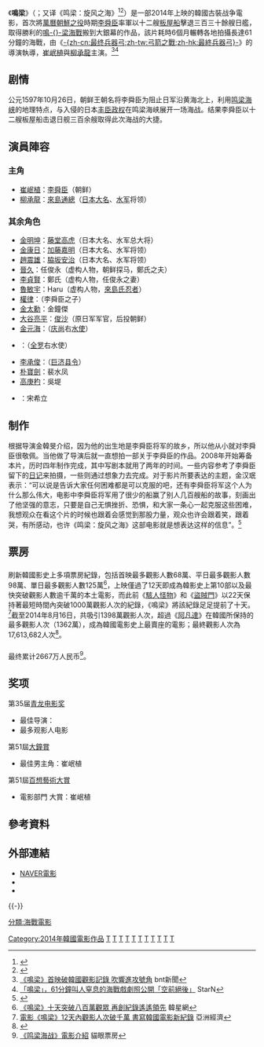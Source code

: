 {{noteTA
|T=zh:;zh-tw:鳴梁：怒海交鋒;zh-hk:鳴梁 (電影);zh-cn:鸣梁海战 (电影)
|1=zh:;zh-tw:鳴梁：怒海交鋒;zh-hk:鳴梁;zh-cn:鸣梁海战
}}
{{Infobox Film
|片名        = 鳴梁
|電影原名    = {{lang|ko|명량}}
|圖像        = Battle_of_Myeongryang_poster.jpg
|圖像說明    = 
|導演        = {{link-ko|金韓旻|김한민}}
|監製        = 
|製片        = 
|編劇        = 
|主演        = {{ubl|[[崔岷植|崔岷植]]|[[柳承龍|柳承龍]]}}
|分級        = 
|副標題      = 
|主題曲      = 
|片頭曲      = 
|片尾曲      = 
|配樂        =
|攝影        = 
|剪輯        = 
|製片商      = 
|發行商      = CJ Entertainment
|上映日期    = {{flagicon|KOR}} 2014年7月30日<br /> {{flagicon|PRC}} 2014年12月12日<br />{{flagicon|TWN}} 2014年12月26日
|發行日期    =
|片長        = 128分鐘
|產地        = {{KOR}}
|語言        = [[韓語|韓語]]、[[日语|日語]]
|官方網站    = 
|預算        = 1860万美元
|票房        = 1.33亿美元<ref>{{cite web|url=https://www.the-numbers.com/movie/Myeong-ryang#tab=summary|title=Myeong-ryang (2014)|publisher=The Numbers|accessdate=2018-02-01|archive-date=2020-07-31|archive-url=https://web.archive.org/web/20200731153609/https://www.the-numbers.com/movie/Myeong-ryang#tab=summary|dead-url=no}}</ref>
|中國大陸片名= 鸣梁海战
|香港片名    = 鳴梁
|新馬片名    = 
|台灣片名    = 鳴梁：怒海交鋒
|sarft_id    = <!-- 公映許可號碼 -->
|amg_id      = <!-- AMG（All Media Guide）ID -->
|imdb_id     = <!-- IMDB（互聯網電影數據庫）ID -->
}}
《'''鳴梁'''》（{{kor|명량|鳴梁|Myeongryang|名=南}}；又译《鸣梁：旋风之海》<ref>{{Cite web|title=鸣梁海战|url=https://movie.douban.com/subject/7065161/|accessdate=2019-07-20|work=豆瓣|quote=又名: 鸣梁 / 海战鸣梁 / 鸣梁：旋风之海|archive-date=2019-07-20|archive-url=https://web.archive.org/web/20190720133353/https://movie.douban.com/subject/7065161/|dead-url=no}}</ref><ref>{{Cite news|title=《鸣梁：旋风之海》打破韩国影史票房纪录|url=https://news.sina.cn/cm/2014-08-19/detail-iawrnsfu1488523.d.html|accessdate=2019-07-20|date=2014-08-19|publisher=新浪网|work=新京报|archive-date=2019-07-20|archive-url=https://web.archive.org/web/20190720133358/https://news.sina.cn/cm/2014-08-19/detail-iawrnsfu1488523.d.html|dead-url=no}}</ref>）是一部2014年上映的韓國古裝战争電影，首次將[[萬曆朝鮮之役|萬曆朝鮮之役]]時期[[李舜臣_(朝鮮)|李舜臣]]率軍以十二艘[[板屋船|板屋船]]擊退三百三十餘艘日艦，取得勝利的[[鳴梁海戰|鳴-{}-梁海戰]]搬到大銀幕的作品，該片耗時6個月輾轉各地拍攝長達61分鐘的海戰，由《[[最終兵器弓|-{zh-cn:最终兵器弓;zh-tw:弓箭之戰;zh-hk:最終兵器弓}-]]》的導演{{link-ko|金韓旻|김한민}}執導，[[崔岷植|崔岷植]]與[[柳承龍|柳承龍]]主演。<ref>[http://www.bntnews.cn/app/news.php?nid=19428 《鳴梁》首映破韓國觀影記錄 吹響進攻號角] {{Wayback|url=http://www.bntnews.cn/app/news.php?nid=19428 |date=20140809223559 }} bnt新聞</ref><ref>[http://tw.starnnews.com/news/index.html?no=316635 「鳴梁」，61分鐘叫人窒息的海戰戲劇照公開「空前絕後」] StarN</ref>

== 剧情 ==
{{See Also|鸣梁海戰}}

公元1597年10月26日，朝鲜王朝名将李舜臣为阻止日军沿黄海北上，利用[[鸣梁海峡|鸣梁海峡]]的地理特点，与入侵的日本[[丰臣政权|丰臣政权]]在鸣梁海峡展开一场海战。结果李舜臣以十二艘板屋船击退日舰三百余艘取得此次海战的大捷。

== 演員陣容 ==

=== 主角 ===
*[[崔岷植|崔岷植]]：[[李舜臣_(朝鮮)|李舜臣]]（朝鲜{{tsl|ko|삼도수군통제사|三道水军节度使}}）
*[[柳承龍|柳承龍]]：[[來島通總|來島通總]]（[[日本|日本]][[大名_(稱謂)|大名]]、[[水军|水军]]将领）

=== 其余角色 ===
*[[金明坤|金明坤]]：[[藤堂高虎|藤堂高虎]]（日本大名、水军总大将）
*[[金康日|金康日]]：[[加藤嘉明|加藤嘉明]]（日本大名、水军将领）
*[[趙震雄|趙震雄]]：[[脇坂安治|脇坂安治]]（日本大名、水军将领）
*[[晉久|晉久]]：任俊永（虚构人物，朝鲜探马，鄭氏之夫）
*[[李貞賢|李貞賢]]：鄭氏（虚构人物，任俊永之妻）
*[[魯敏宇|魯敏宇]]：Haru（虚构人物，[[村上水軍#來島村上氏|來島氏]][[忍者|忍者]]）
*[[權律|權律]]：{{tsl|ko|이회 (1567년)|李薈}}（李舜臣之子）
*[[金太勳|金太勳]]：金鐘傑
*[[大谷亮平|大谷亮平]]：[[俊沙|俊沙]]（原日军军官，后投朝鲜）
*[[金元海|金元海]]：{{tsl|ko|배설 (1551년)|裴楔}}（[[庆尚道|庆尚]]右[[水使|水使]]）
*{{tsl|ko|박노식 (1971년)|朴努植}}：{{tsl|ko|김억추|金亿秋}}（[[全罗道|全罗]]右水使）
*[[李承俊|李承俊]]：{{tsl|ko|안위 (조선 무신)|安衛}}（[[巨济岛|巨济]][[县令|县令]]）
*[[朴寶劍|朴寶劍]]：裴水凤
*[[高庚杓|高庚杓]]：吳堤
*{{link-ko|李海榮|이해영 (1970년)}}：宋希立

== 制作 ==
根据导演金韓旻介绍，因为他的出生地是李舜臣将军的故乡，所以他从小就对李舜臣很敬佩。当他做了导演后就一直想拍一部关于李舜臣的作品。2008年开始筹备本片，历时四年制作完成，其中写剧本就用了两年的时间。一些内容参考了李舜臣留下的[[日记|日记]]来拍摄，一些则通过想象力去完成。对于影片所要表达的主题，金汉珉表示：“可以说是告诉大家任何困难都是可以克服的吧，还有李舜臣将军这个人为什么那么伟大，电影中李舜臣将军用了很少的船赢了别人几百艘船的故事，刻画出了他坚强的意志，只要是自己无惧挫折、恐惧，和大家一条心一起克服这些困难，我想观众在看这个片的时候也跟着会感觉到那股力量，观众也许会跟着笑，跟着哭，有所感动，也许《鸣梁：旋风之海》这部电影就是想表达这样的信息”。<ref >{{cite web |url=http://ent.163.com/14/1217/07/ADLBN1QM000300B1.html |language= |title=金汉珉期待《鸣梁》中国票房 续集将和中国合作 |publisher=网易娱乐 |date=2014-12-17 |accessdate= |archive-date=2017-11-27 |archive-url=https://web.archive.org/web/20171127182825/http://ent.163.com/14/1217/07/ADLBN1QM000300B1.html |dead-url=no }}</ref>

== 票房 ==
=== {{KOR}} ===
刷新韓國影史上多項票房紀錄，包括首映最多觀影人數68萬、平日最多觀影人數98萬、單日最多觀影人數125萬<ref>[http://www.koreastardaily.com/tc/news/45780 《鳴梁》十天突破八百萬觀眾 再創紀錄遙遙領先] {{Wayback|url=http://www.koreastardaily.com/tc/news/45780 |date=20180807094438 }} 韓星網</ref>，上映僅過了12天即成為韓影史上第10部以及最快突破觀影人數逾千萬的本土電影，而此前《[[駭人怪物|駭人怪物]]》和《[[盜賊門|盜賊門]]》以22天保持著最短時間內突破1000萬觀影人次的紀錄，《鳴梁》將該紀錄足足提前了十天。<ref>[http://china.ajunews.com/view/20140810133405968 電影《鳴梁》12天內觀影人次破千萬 書寫韓國電影新紀錄] {{Wayback|url=http://china.ajunews.com/view/20140810133405968 |date=20180807064510 }} 亞洲經濟</ref>截至2014年8月16日，共吸引1398萬觀影人次，超過《[[阿凡達|阿凡達]]》在韓國所保持的最多觀影人次（1362萬），成為韓國電影史上最賣座的電影；最終觀影人次為17,613,682人次<ref>{{cite web|url=http://www.kobis.or.kr/kobis/business/stat/offc/findFormerBoxOfficeList.do|title=역대 박스오피스 (공식통계 기준)|publisher=영화진흥위원회|accessdate=2018-08-03|archive-date=2018-08-06|archive-url=https://web.archive.org/web/20180806093603/http://kobis.or.kr/kobis/business/stat/offc/findFormerBoxOfficeList.do|dead-url=no}}</ref>。

=== {{CHNML}} ===
最终累计2667万人民币<ref>[http://piaofang.maoyan.com/movie/246137 《鸣梁海战》電影介紹] {{Wayback|url=http://piaofang.maoyan.com/movie/246137 |date=20180201192858 }} 貓眼票房</ref>。

== 奖项 ==
第35届[[青龙电影奖|青龙电影奖]]
*最佳导演：{{link-ko|金韓旻|김한민}}
*最多观影人电影

第51屆[[大鐘賞|大鐘賞]]
*最佳男主角：崔岷植

第51屆[[百想藝術大賞|百想藝術大賞]]
*電影部門 大賞：崔岷植
== 參考資料 ==
{{reflist|2}}

== 外部連結 ==
{{Portal box|大韩民国|电影}}
*[http://movie.naver.com/movie/bi/mi/basic.nhn?code=93756 NAVER電影] {{Wayback|url=http://movie.naver.com/movie/bi/mi/basic.nhn?code=93756 |date=20200616172916 }}{{ko}}
*{{imdb title|tt3541262|鳴梁：將軍之路}}
* {{douban}}
{{-}}
{{青龍電影獎|state=collapsed}}
{{大鐘獎最佳電影|state=collapsed}}
{{釜日電影獎最優秀作品獎|state=collapsed}}

[[Category:2014年韓國電影作品|Category:2014年韓國電影作品]]
[[Category:韓語電影|T]]
[[Category:2010年代历史电影|T]]
[[Category:韓國動作片|T]]
[[Category:韓國劇情片|T]]
[[Category:韓國戰爭片|T]]
[[Category:2010年代战争片|T]]
[[Category:朝鮮半島真人真事改编电影|T]]
[[Category:朝鮮王朝背景電影|T]]
[[Category:萬曆朝鮮之役題材作品|T]]
[[Category:李舜臣題材作品|T]]
[[Category:朝鮮宣祖時期背景作品|T]]
[[分類:海戰電影|分類:海戰電影]]